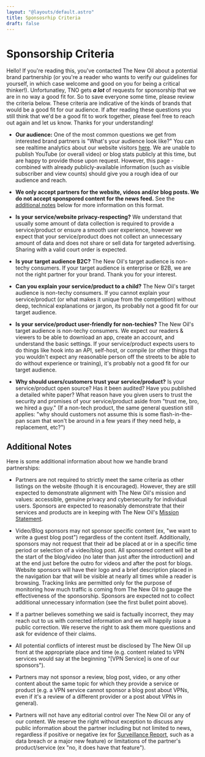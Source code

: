 ```yaml
---
layout: "@layouts/default.astro"
title: Sponsosrhip Criteria
draft: false
---
```


# Sponsorship Criteria

Hello! If you're reading this, you've contacted The New Oil about a potential brand partnership (or you're a reader who wants to verify our guidelines for yourself, in which case welcome and good on you for being a critical thinker!). Unfortunatley, TNO gets _**a lot**_ of requests for sponsorship that we are in no way a good fit for. So to save everyone some time, please review the criteria below. These criteria are indicative of the kinds of brands that would be a good fit for our audience. If after reading these questions you still think that we'd be a good fit to work together, please feel free to reach out again and let us know. Thanks for your understanding!

- **Our audience:** One of the most common questions we get from interested brand partners is "What's your audience look like?" You can see realtime analytics about our website visitors [here](https://stats.thenewoil.org/share/jnR7d6tGklwToSOJ/thenewoil.org). We are unable to publish YouTube (or overall video) or blog stats publicly at this time, but are happy to provide those upon request. However, this page - combined with already publicly-available information (such as visible subscriber and view counts) should give you a rough idea of our audience and reach.

-   **We only accept partners for the website, videos and/or blog posts. We do not accept sponspored content for the news feed.** See the [additional notes](#additional-notes) below for more information on this format.

-   **Is your service/website privacy-respecting?** We understand that usually some amount of data collection is required to provide a service/product or ensure a smooth user experience, however we expect that your service/product does not collect an unnecessary amount of data and does not share or sell data for targeted advertising. Sharing with a valid court order is expected.

-   **Is your target audience B2C?** The New Oil's target audience is non-techy consumers. If your target audience is enterprise or B2B, we are not the right partner for your brand. Thank you for your interest.

-   **Can you explain your service/product to a child?** The New Oil's target audience is non-techy consumers. If you cannot explain your service/product (or what makes it unique from the competition) without deep, technical explanations or jargon, its probably not a good fit for our target audience.

- **Is your service/product user-friendly for non-techies?** The New Oil's target audience is non-techy consumers. We expect our readers & viewers to be able to download an app, create an account, and understand the basic settings. If your service/product expects users to do things like hook into an API, self-host, or compile (or other things that you wouldn't expect any reasonable person off the streets to be able to do without experience or training), it's probably not a good fit for our target audience.

-   **Why should users/customers trust your service/product?** Is your service/product open source? Has it been audited? Have you published a detailed white paper? What reason have you given users to trust the security and promises of your service/product aside from "trust me, bro, we hired a guy." (If a non-tech product, the same general question still applies: "why should customers not assume this is some flash-in-the-pan scam that won't be around in a few years if they need help, a replacement, etc?")

## Additional Notes

Here is some additional information about how we handle brand partnerships:

-   Partners are not required to strictly meet the same criteria as other listings on the website (though it is encouraged). However, they are still expected to demonstrate alignment with The New Oil's mission and values: accessible, genuine privacy and cybersecurity for individual users. Sponsors are expected to reasonably demonstrate that their services and products are in keeping with The New Oil's [Mission Statement](/about#mission-statement).

-   Video/Blog sponsors may not sponsor specific content (ex, "we want to write a guest blog post") regardless of the content itself. Additionally, sponsors may not request that their ad be placed at or in a specific time period or selection of a video/blog post. All sponsored content will be at the start of the blog/video (no later than just after the introduction) and at the end just before the outro for videos and after the post for blogs. Website sponsors will have their logo and a brief description placed in the navigation bar that will be visible at nearly all times while a reader is browsing. Tracking links are permitted only for the purpose of monitoring how much traffic is coming from The New Oil to gauge the effectiveness of the sponsorship. Sponsors are expected not to collect additional unnecessary information (see the first bullet point above).

-   If a partner believes something we said is factually incorrect, they may reach out to us with corrected information and we will happily issue a public correction. We reserve the right to ask them more questions and ask for evidence of their claims.

-   All potential conflicts of interest must be disclosed by The New Oil up front at the appropriate place and time (e.g. content related to VPN services would say at the beginning "[VPN Service] is one of our sponsors").

-   Partners may not sponsor a review, blog post, video, or any other content about the same topic for which they provide a service or product (e.g. a VPN service cannot sponsor a blog post about VPNs, even if it's a review of a different provider or a post about VPNs in general).

-   Partners will not have any editorial control over The New Oil or any of our content. We reserve the right without exception to discuss any public information about the partner including but not limited to news, regardless if positive or negative (ex for [Surveillance Report](https://surveillancereport.tech), such as a data breach or a major new feature) or limitations of the partner's product/service (ex "no, it does have that feature").

